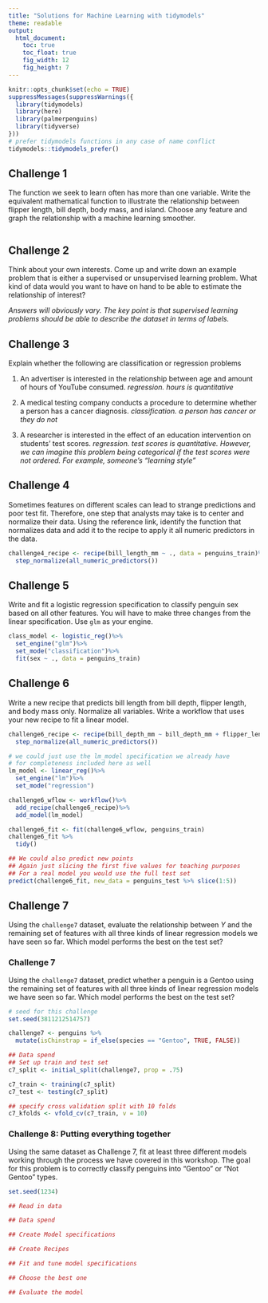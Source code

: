 ```yaml
---
title: "Solutions for Machine Learning with tidymodels"
theme: readable
output:
  html_document:
    toc: true
    toc_float: true
    fig_width: 12
    fig_height: 7
---
```


```r
knitr::opts_chunk$set(echo = TRUE)
suppressMessages(suppressWarnings({ 
  library(tidymodels)
  library(here)
  library(palmerpenguins)
  library(tidyverse)
}))
# prefer tidymodels functions in any case of name conflict
tidymodels::tidymodels_prefer() 
```


## Challenge 1

The function we seek to learn often has more than one variable. Write the equivalent mathematical function to illustrate the relationship between flipper length, bill depth, body mass, and island. Choose any feature and graph the relationship with a machine learning smoother. 

```r


```

## Challenge 2

Think about your own interests. Come up and write down an example problem that is either a supervised or unsupervised learning problem. What kind of data would you want to have on hand to be able to estimate the relationship of interest? 

*Answers will obviously vary. The key point is that supervised learning problems should be able to describe the dataset in terms of labels.*

## Challenge 3 

Explain whether the following are classification or regression problems 

1. An advertiser is interested in the relationship between age and amount of hours of YouTube consumed. *regression. hours is quantitative*

2. A medical testing company conducts a procedure to determine whether a person has a cancer diagnosis. *classification. a person has cancer or they do not*

3. A researcher is interested in the effect of an education intervention on students' test scores. *regression. test scores is quantitative. However, we can imagine this problem being categorical if the test scores were not ordered. For example, someone's "learning style"*

## Challenge 4 

Sometimes features on different scales can lead to strange predictions and poor test fit. Therefore, one step that analysts may take is to center and normalize their data. Using the reference link, identify the function that normalizes data and add it to the recipe to apply it all numeric predictors in the data. 

```r
challenge4_recipe <- recipe(bill_length_mm ~ ., data = penguins_train)%>%
  step_normalize(all_numeric_predictors())
```


## Challenge 5 

Write and fit a logistic regression specification to classify penguin sex based on all other features. You will have to make three changes from the linear specification. Use `glm` as your engine. 

```r
class_model <- logistic_reg()%>%
  set_engine("glm")%>%
  set_mode("classification")%>%
  fit(sex ~ ., data = penguins_train)
```

## Challenge 6 

Write a new recipe that predicts bill length from bill depth, flipper length, and body mass only. Normalize all variables. Write a workflow that uses your new recipe to fit a linear model. 


```r
challenge6_recipe <- recipe(bill_depth_mm ~ bill_depth_mm + flipper_length_mm + body_mass_g, data = penguins_train)%>%
  step_normalize(all_numeric_predictors())

# we could just use the lm_model specification we already have
# for completeness included here as well 
lm_model <- linear_reg()%>%
  set_engine("lm")%>%
  set_mode("regression")

challenge6_wflow <- workflow()%>%
  add_recipe(challenge6_recipe)%>%
  add_model(lm_model)

challenge6_fit <- fit(challenge6_wflow, penguins_train)
challenge6_fit %>% 
  tidy()

## We could also predict new points 
## Again just slicing the first five values for teaching purposes 
## For a real model you would use the full test set
predict(challenge6_fit, new_data = penguins_test %>% slice(1:5))
```

## Challenge 7 

Using the `challenge7` dataset, evaluate the relationship between *Y* and the remaining set of features with all three kinds of linear regression models we have seen so far. Which model performs the best on the test set? 


### Challenge 7 

Using the `challenge7` dataset, predict whether a penguin is a Gentoo using the remaining set of features with all three kinds of linear regression models we have seen so far. Which model performs the best on the test set? 


```r
# seed for this challenge 
set.seed(3811212514757)

challenge7 <- penguins %>% 
  mutate(isChinstrap = if_else(species == "Gentoo", TRUE, FALSE))

## Data spend 
## Set up train and test set 
c7_split <- initial_split(challenge7, prop = .75)

c7_train <- training(c7_split)
c7_test <- testing(c7_split)

## specify cross validation split with 10 folds 
c7_kfolds <- vfold_cv(c7_train, v = 10)
```

### Challenge 8: Putting everything together 

Using the same dataset as Challenge 7, fit at least three different models working through the process we have covered in this workshop. The goal for this problem is to correctly classify penguins into "Gentoo" or "Not Gentoo" types. 

```r
set.seed(1234)

## Read in data 

## Data spend 

## Create Model specifications 

## Create Recipes 

## Fit and tune model specifications 

## Choose the best one 

## Evaluate the model

```